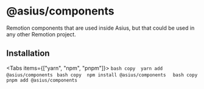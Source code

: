 # @asius/components

Remotion components that are used inside Asius, but that could be used in any other Remotion project. 

## Installation


<Tabs items={["yarn", "npm", "pnpm"]}>
      <Tab>
        ```bash copy 
        yarn add @asius/components
        ```
      </Tab>
      <Tab>
        ```bash copy 
        npm install @asius/components 
        ```
        </Tab>
      <Tab>
        ```bash copy 
        pnpm add @asius/components 
        ```
      </Tab>
    </Tabs>

